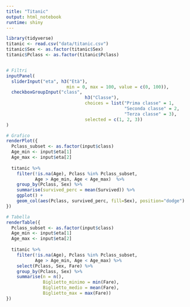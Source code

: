 ```yaml
---
title: "Titanic"
output: html_notebook
runtime: shiny
---
```



```r
library(tidyverse)
titanic <- read.csv("data/titanic.csv")
titanic$Sex <- as.factor(titanic$Sex)
titanic$Pclass <- as.factor(titanic$Pclass)


# Filtri
inputPanel(
  sliderInput("eta", h3("Età"),
                       min = 0, max = 100, value = c(0, 100)), 
  checkboxGroupInput("class", 
                              h3("Classe"), 
                              choices = list("Prima classe" = 1, 
                                             "Seconda classe" = 2, 
                                             "Terza classe" = 3),
                              selected = c(1, 2, 3))
)

# Grafico
renderPlot({
  Pclass_subset <- as.factor(input$class)
  Age_min <- input$eta[1]
  Age_max <- input$eta[2]
  
  titanic %>% 
    filter(!is.na(Age), Pclass %in% Pclass_subset, 
           Age > Age_min, Age < Age_max)  %>% 
    group_by(Pclass, Sex) %>% 
    summarise(survived_perc = mean(Survived)) %>% 
    ggplot() +
    geom_col(aes(Pclass, survived_perc, fill=Sex), position="dodge")
})

# Tabella
renderTable({
  Pclass_subset <- as.factor(input$class)
  Age_min <- input$eta[1]
  Age_max <- input$eta[2]
  
  titanic %>% 
    filter(!is.na(Age), Pclass %in% Pclass_subset, 
           Age > Age_min, Age < Age_max) %>% 
    select(Pclass, Sex, Fare) %>% 
    group_by(Pclass, Sex) %>% 
    summarise(n = n(),
              Biglietto_minimo = min(Fare),
              Biglietto_medio = mean(Fare), 
              Biglietto_max = max(Fare))
})
```
 
 